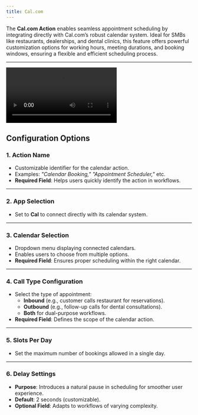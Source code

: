 ```yaml
---
title: Cal.com
---
```

The **Cal.com Action** enables seamless appointment scheduling by integrating directly with Cal.com’s robust calendar system. Ideal for SMBs like restaurants, dealerships, and dental clinics, this feature offers powerful customization options for working hours, meeting durations, and booking windows, ensuring a flexible and efficient scheduling process.  


---

<Frame>
  <video
    controls
    className="w-full aspect-video"
    src="/images/actions/cal.mp4"
  ></video>
</Frame>

## **Configuration Options**  

### **1. Action Name**  
- Customizable identifier for the calendar action.  
- Examples: *"Calendar Booking," "Appointment Scheduler,"* etc.  
- **Required Field**: Helps users quickly identify the action in workflows.  

---

### **2. App Selection**  
- Set to **Cal** to connect directly with its calendar system.  

---

### **3. Calendar Selection**  
- Dropdown menu displaying connected calendars.  
- Enables users to choose from multiple options.  
- **Required Field**: Ensures proper scheduling within the right calendar.  

---

### **4. Call Type Configuration**  
- Select the type of appointment:  
  - **Inbound** (e.g., customer calls restaurant for reservations).  
  - **Outbound** (e.g., follow-up calls for dental consultations).  
  - **Both** for dual-purpose workflows.  
- **Required Field**: Defines the scope of the calendar action.  


---

### **5. Slots Per Day**  
- Set the maximum number of bookings allowed in a single day.  

---

### **6. Delay Settings**  
- **Purpose**: Introduces a natural pause in scheduling for smoother user experience.  
- **Default**: 2 seconds (customizable).  
- **Optional Field**: Adapts to workflows of varying complexity.  

